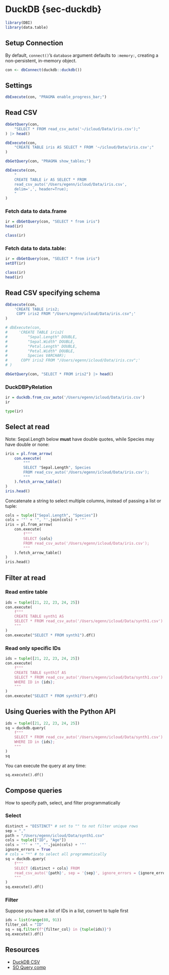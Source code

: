# DuckDB {sec-duckdb}

```r
library(DBI)
library(data.table)
```

## Setup Connection

By default, `connect()`'s `database` argument defaults to `:memory:`, creating a non-persistent, in-memory object.

```r
con <- dbConnect(duckdb::duckdb())
```

## Settings

```r
dbExecute(con, "PRAGMA enable_progress_bar;")
```

## Read CSV

```r
dbGetQuery(con, 
    "SELECT * FROM read_csv_auto('~/icloud/Data/iris.csv');"
) |> head()
```

```r
dbExecute(con,
    "CREATE TABLE iris AS SELECT * FROM '~/icloud/Data/iris.csv';"
)
```

```r
dbGetQuery(con, "PRAGMA show_tables;")
```

```r
dbExecute(con,
    "
    CREATE TABLE ir AS SELECT * FROM 
    read_csv_auto('/Users/egenn/icloud/Data/iris.csv', 
    delim=',', header=True);
    "
)
```

### Fetch data to data.frame

```r
ir = dbGetQuery(con, "SELECT * from iris")
head(ir)
```

```r
class(ir)
```

### Fetch data to data.table:

```r
ir = dbGetQuery(con, "SELECT * from iris")
setDT(ir)
```

```r
class(ir)
head(ir)
```

## Read CSV specifying schema

```r
dbExecute(con,
    'CREATE TABLE iris2;
     COPY iris2 FROM "/Users/egenn/icloud/Data/iris.csv";'
)
```

```r
# dbExecute(con,
#     'CREATE TABLE iris2(
#         "Sepal.Length" DOUBLE,
#         "Sepal.Width" DOUBLE, 
#         "Petal.Length" DOUBLE,
#         "Petal.Width" DOUBLE, 
#         Species VARCHAR);
#      COPY iris2 FROM "/Users/egenn/icloud/Data/iris.csv";'
# )
```

```r
dbGetQuery(con, "SELECT * FROM iris2") |> head()
```

### DuckDBPyRelation

```r
ir = duckdb.from_csv_auto('/Users/egenn/icloud/Data/iris.csv')
ir
```

```python
type(ir)
```

## Select at read

Note: Sepal.Length below **must** have double quotes,
while Species may have double or none:

```r
iris = pl.from_arrow(
    con.execute(
        """
        SELECT "Sepal.Length", Species
        FROM read_csv_auto('/Users/egenn/icloud/Data/iris.csv');
        """
    ).fetch_arrow_table()
)
iris.head()
```

Concatenate a string to select multiple columns, instead of passing a list or
tuple:

```python
cols = tuple(["Sepal.Length", "Species"])
cols = '"' + '", "'.join(cols) + '"'
iris = pl.from_arrow(
    con.execute(
        f"""
        SELECT {cols}
        FROM read_csv_auto('/Users/egenn/icloud/Data/iris.csv');
        """
    ).fetch_arrow_table()
)
iris.head()
```

## Filter at read

### Read entire table

```python
ids = tuple([21, 22, 23, 24, 25])
con.execute(
    f"""
    CREATE TABLE synth1 AS
    SELECT * FROM read_csv_auto('/Users/egenn/icloud/Data/synth1.csv')
    """
)
con.execute("SELECT * FROM synth1").df()
```

### Read only specific IDs

```python
ids = tuple([21, 22, 23, 24, 25])
con.execute(
    f"""
    CREATE TABLE synth1f AS
    SELECT * FROM read_csv_auto('/Users/egenn/icloud/Data/synth1.csv')
    WHERE ID in {ids};
    """
)
con.execute("SELECT * FROM synth1f").df()
```

## Using Queries with the Python API

```python
ids = tuple([21, 22, 23, 24, 25])
sq = duckdb.query(
    f"""
    SELECT * FROM read_csv_auto('/Users/egenn/icloud/Data/synth1.csv')
    WHERE ID in {ids};
    """
)
sq
```

You can execute the query at any time:

```python
sq.execute().df()
```

## Compose queries

How to specify path, select, and filter programmatically

### Select

```python
distinct = "DISTINCT" # set to "" to not filter unique rows
sep = ","
path = "/Users/egenn/icloud/Data/synth1.csv"
cols = tuple(["ID", "Age"])
cols = '"' + '", "'.join(cols) + '"'
ignore_errors = True
# cols = "*" # to select all programmatically
sq = duckdb.query(
    f"""
    SELECT {distinct + cols} FROM 
    read_csv_auto('{path}', sep = '{sep}', ignore_errors = {ignore_errors});
    """
)
sq.execute().df()
```

### Filter

Suppose you have a list of IDs in a list, convert to tuple first

```python
ids = list(range(80, 91))
filter_col = "ID"
sq = sq.filter(f"{filter_col} in {tuple(ids)}")
sq.execute().df()
```

## Resources

- [DuckDB CSV](https://duckdb.org/docs/data/csv)
- [SO Query comp](https://stackoverflow.com/questions/68546824/duckdb-python-api-query-composition)
